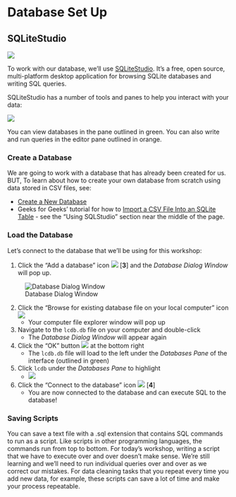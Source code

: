 # Database Set Up

## SQLiteStudio

![](images/sqlitestudio-logo.png)

To work with our database, we'll use [SQLiteStudio][]. It's a free, open
source, multi-platform desktop application for browsing SQLite databases and
writing SQL queries.

[SQLiteStudio]: https://sqlitestudio.pl/about/

SQLiteStudio has a number of tools and panes to help you interact with your
data:

![](images/sqlitestudio-interface.png)

You can view databases in the pane outlined in green. You can also write and
run queries in the editor pane outlined in orange.

### Create a Database

We are going to work with a database that has already been created for us. BUT, To learn about how to create your own database from scratch using data stored in CSV files, see:

* [Create a New Database](https://github.com/pawelsalawa/sqlitestudio/wiki/User_Manual#creating-new-database)
* Geeks for Geeks' tutorial for how to [Import a CSV File Into an SQLite Table](https://www.geeksforgeeks.org/import-a-csv-file-into-an-sqlite-table/) - see the "Using SQLStudio" section near the middle of the page.

### Load the Database

Let's connect to the database that we'll be using for this workshop:

1. Click the "Add a database" icon ![](images/sqlitestudio-add-db-icon.png) [**3**] and the *Database Dialog Window* will pop up. 

![Database Dialog Window](images/sqlitestudio-db-dialog.png) 
    
2. Click the "Browse for existing database file on your local computer" icon ![](images/sqlitestudio-folder-icon.png)
    - Your computer file explorer window will pop up
    
3. Navigate to the  `lcdb.db` file on your computer and double-click
    - The *Database Dialog Window* will appear again
    
4. Click the "OK" button ![](images/sqlitestudio-db-dialog-ok-button.png) at the bottom right
    - The `lcdb.db` file will load to the left under the *Databases Pane* of the interface (outlined in green)
    
5. Click `lcdb` under the *Databases Pane* to highlight
    - ![](images/sqlitestudio-lcdb-highligh.png)
    
6. Click the "Connect to the database" icon ![](images/sqlitestudio-connect-db-icon.png) [**4**]
    - You are now connected to the database and can execute SQL to the database!

<!-- What are the [3] and [4] for? Also the file isn't called lcdb, so you 
might want to change how you refer to it or change the name of the file -->


### Saving Scripts

You can save a text file with a .sql extension that contains SQL commands to run as a script. Like scripts in other programming languages, the commands run from top to bottom. For today's workshop, writing a script that we have to execute over and over doesn't make sense. We're still learning and we'll need to run individual queries over and over as we correct our mistakes.  For data cleaning tasks that you repeat every time you add new data, for example, these scripts can save a lot of time and make your process repeatable.


